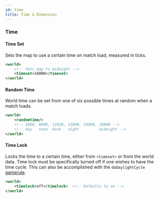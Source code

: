 ```yaml
---
id: time
title: Time & Dimension
---
```


### Time

#### Time Set

Sets the map to use a certain time on match load, measured in ticks.

```xml
<world>
    <!-- Sets map to midnight -->
    <timeset>18000</timeset>
</world>
```

#### Random Time

World time can be set from one of six possible times at random when a match loads.

```xml
<world>
    <randomtime/>
    <!-- 1000, 6000, 12610, 13000, 14000, 18000 -->
    <!-- day   noon  dusk   night         midnight -->
</world>
```

#### Time Lock

Locks the time to a certain time, either from `<timeset>` or from the world data.
Time lock must be specifically turned off if one wishes to have the time cycle.
This can also be accomplished with the `doDaylightCycle` [gamerule](/docs/modules/mechanics/gamerules).

```xml
<world>
    <timelock>off</timelock>  <!-- Defaults to on -->
</world>
```
